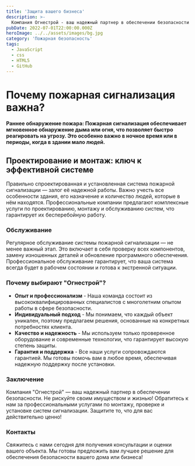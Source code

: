 ```yaml
---
title: 'Защита вашего бизнеса'
description: >-
  Компания Огнестрой - ваш надежный партнер в обеспечении безопасности!
pubDate: 2022-07-01T22:00:00.000Z
heroImage: ../../assets/images/bg.jpg
category: 'Пожарная безопасность'
tags:
  - JavaScript
  - css
  - HTML5
  - GitHub
---
```


# Почему пожарная сигнализация важна?

**Раннее обнаружение пожара: Пожарная сигнализация обеспечивает мгновенное обнаружение дыма или огня, что позволяет быстро реагировать на угрозу. Это особенно важно в ночное время или в периоды, когда в здании мало людей.**

## Проектирование и монтаж: ключ к эффективной системе

Правильно спроектированная и установленная система пожарной сигнализации — залог её надежной работы. Важно учесть все особенности здания, его назначение и количество людей, которые в нём находятся. Профессиональные компании предлагают комплексные услуги по проектированию, монтажу и обслуживанию систем, что гарантирует их бесперебойную работу.

### Обслуживание

Регулярное обслуживание системы пожарной сигнализации — не менее важный этап. Это включает в себя проверку всех компонентов, замену изношенных деталей и обновление программного обеспечения. Профессиональное обслуживание гарантирует, что ваша система всегда будет в рабочем состоянии и готова к экстренной ситуации.

### Почему выбирают "Огнестрой"?

- **Опыт и профессионализм** - Наша команда состоит из высококвалифицированных специалистов с многолетним опытом работы в сфере безопасности.
- **Индивидуальный подход** - Мы понимаем, что каждый объект уникален, поэтому предлагаем решения, основанные на конкретных потребностях клиента.
- **Качество и надежность** - Мы используем только проверенное оборудование и современные технологии, что гарантирует высокую степень защиты.
- **Гарантия и поддержка** - Все наши услуги сопровождаются гарантией. Мы готовы помочь вам в любое время, обеспечивая надежную поддержку после установки.

### Заключение

Компания "Огнестрой" — ваш надежный партнер в обеспечении безопасности. Не рискуйте своим имуществом и жизнью! Обратитесь к нам за профессиональными услугами по монтажу, проверке и установке систем сигнализации. Защитите то, что для вас действительно ценно!

### Контакты

Свяжитесь с нами сегодня для получения консультации и оценки вашего объекта. Мы готовы предложить вам лучшее решение для обеспечения безопасности вашего дома или бизнеса!
